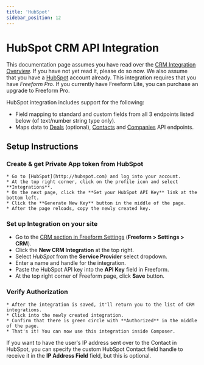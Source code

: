```yaml
---
title: 'HubSpot'
sidebar_position: 12
---
```



# HubSpot CRM API Integration<Badge type="pro" text="Pro" />

This documentation page assumes you have read over the [CRM Integration Overview](./index). If you have not yet read it, please do so now. We also assume that you have a [HubSpot](http://hubspot.com) account already. This integration requires that you have _Freeform Pro_. If you currently have Freeform Lite, you can purchase an upgrade to Freeform Pro.

HubSpot integration includes support for the following:

- Field mapping to standard and custom fields from all 3 endpoints listed below (of text/number string type only).
- Maps data to [Deals](http://developers.hubspot.com/docs/methods/deals/deals_overview) (optional), [Contacts](http://developers.hubspot.com/docs/methods/contacts/contacts-overview) and [Companies](http://developers.hubspot.com/docs/methods/companies/companies-overview) API endpoints. <Badge type="feature" text="Improved in 2.2.1+" />

## Setup Instructions

<VerticalStepWrapper>

<StepMarkdown>

### Create & get Private App token from HubSpot

    * Go to [HubSpot](http://hubspot.com) and log into your account.
    * At the top right corner, click on the profile icon and select **Integrations**.
    * On the next page, click the **Get your HubSpot API Key** link at the bottom left.
    * Click the **Generate New Key** button in the middle of the page.
    * After the page reloads, copy the newly created key.

</StepMarkdown>

<StepMarkdown>

### Set up Integration on your site

- Go to the [CRM section in Freeform Settings](../configuration/settings#crm) (**Freeform > Settings > CRM**).
- Click the **New CRM Integration** at the top right.
- Select _HubSpot_ from the **Service Provider** select dropdown.
- Enter a name and handle for the integration.
- Paste the HubSpot API key into the **API Key** field in Freeform.
- At the top right corner of Freeform page, click **Save** button.

</StepMarkdown>

<StepMarkdown>

### Verify Authorization

    * After the integration is saved, it'll return you to the list of CRM integrations.
    * Click into the newly created integration.
    * Confirm that there is green circle with **Authorized** in the middle of the page.
    * That's it! You can now use this integration inside Composer.

</StepMarkdown>

</VerticalStepWrapper>

If you want to have the user's IP address sent over to the Contact in HubSpot, you can specify the custom HubSpot Contact field handle to receive it in the **IP Address Field** field, but this is optional.
